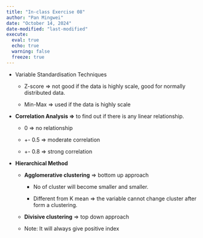 ```yaml
---
title: "In-class Exercise 08"
author: "Pan Mingwei"
date: "October 14, 2024"
date-modified: "last-modified"
execute: 
  eval: true
  echo: true
  warning: false
  freeze: true
---
```


::: callout-note
-   Variable Standardisation Techniques

    -   Z-score =\> not good if the data is highly scale, good for normally distributed data.

    -   Min-Max =\> used if the data is highly scale

-   **Correlation Analysis =\>** to find out if there is any linear relationship.

    -   0 =\> no relationship

    -   +- 0.5 =\> moderate correlation

    -   +- 0.8 =\> strong correlation

-   **Hierarchical Method**

    -   **Agglomerative clustering** =\> bottom up approach

        -   No of cluster will become smaller and smaller.

        -   Different from K mean =\> the variable cannot change cluster after form a clustering.

    -   **Divisive clustering** =\> top down approach

    -   Note: It will always give positive index
:::
